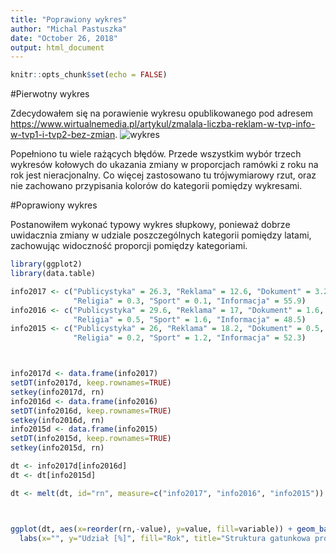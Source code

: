 ```yaml
---
title: "Poprawiony wykres"
author: "Michal Pastuszka"
date: "October 26, 2018"
output: html_document
---
```


```r
knitr::opts_chunk$set(echo = FALSE)
```

#Pierwotny wykres

Zdecydowałem się na porawienie wykresu opublikowanego pod adresem <https://www.wirtualnemedia.pl/artykul/zmalala-liczba-reklam-w-tvp-info-w-tvp1-i-tvp2-bez-zmian>. 
![wykres](tragedia.png)

Popełniono tu wiele rażących błędów. Przede wszystkim wybór trzech wykresów kołowych do ukazania zmiany w proporcjach ramówki z roku na rok jest nieracjonalny. Co więcej zastosowano tu trójwymiarowy rzut, oraz nie zachowano przypisania kolorów do kategorii pomiędzy wykresami.

#Poprawiony wykres

Postanowiłem wykonać typowy wykres słupkowy, ponieważ dobrze uwidacznia zmiany w udziale poszczególnych kategorii pomiędzy latami, zachowując widoczność proporcji pomiędzy kategoriami. 

```r
library(ggplot2)
library(data.table)

info2017 <- c("Publicystyka" = 26.3, "Reklama" = 12.6, "Dokument" = 3.2, "Pop. wiedzy" = 0.8, "Oprawa" = 0.8, 
              "Religia" = 0.3, "Sport" = 0.1, "Informacja" = 55.9)
info2016 <- c("Publicystyka" = 29.6, "Reklama" = 17, "Dokument" = 1.6, "Pop. wiedzy" = 0.1, "Oprawa" = 1.5, 
              "Religia" = 0.5, "Sport" = 1.6, "Informacja" = 48.5)
info2015 <- c("Publicystyka" = 26, "Reklama" = 18.2, "Dokument" = 0.5, "Pop. wiedzy" = 0.3, "Oprawa" = 1.3, 
              "Religia" = 0.2, "Sport" = 1.2, "Informacja" = 52.3)



info2017d <- data.frame(info2017)
setDT(info2017d, keep.rownames=TRUE)
setkey(info2017d, rn)
info2016d <- data.frame(info2016)
setDT(info2016d, keep.rownames=TRUE)
setkey(info2016d, rn)
info2015d <- data.frame(info2015)
setDT(info2015d, keep.rownames=TRUE)
setkey(info2015d, rn)

dt <- info2017d[info2016d]
dt <- dt[info2015d]

dt <- melt(dt, id="rn", measure=c("info2017", "info2016", "info2015"))



ggplot(dt, aes(x=reorder(rn,-value), y=value, fill=variable)) + geom_bar(position="dodge", stat="identity") + scale_fill_brewer(labels=c("2017", "2016", "2015"), type="qual", palette="Dark2") +
  labs(x="", y="Udział [%]", fill="Rok", title="Struktura gatunkowa programu TVP info w latach 2015-2017")

```
